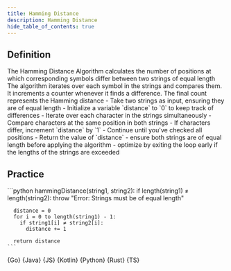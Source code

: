 ```yaml
---
title: Hamming Distance
description: Hamming Distance
hide_table_of_contents: true
---
```





## Definition

<Tabs>
  <TabItem value="definition" label="Definition">
    The Hamming Distance Algorithm calculates the number of positions at which corresponding symbols differ between two strings of equal length
  </TabItem>
  <TabItem value="how" label="Explanation">
    The algorithm iterates over each symbol in the strings and compares them. It increments a counter whenever it finds a difference. The final count represents the Hamming distance
  </TabItem>
  <TabItem value="guidance" label="Guidance">
    - Take two strings as input, ensuring they are of equal length
    - Initialize a variable `distance` to `0` to keep track of differences
    - Iterate over each character in the strings simultaneously
    - Compare characters at the same position in both strings
    - If characters differ, increment `distance` by `1`
    - Continue until you've checked all positions
    - Return the value of `distance`
  </TabItem>
  <TabItem value="tips" label="Tips">
    - ensure both strings are of equal length before applying the algorithm
    - optimize by exiting the loop early if the lengths of the strings are exceeded
  </TabItem>
</Tabs>

## Practice

<Tabs>
  <TabItem value="practice" label="Practice">
    ```python
    hammingDistance(string1, string2):
      if length(string1) ≠ length(string2):
        throw "Error: Strings must be of equal length"

      distance = 0
      for i = 0 to length(string1) - 1:
        if string1[i] ≠ string2[i]:
          distance += 1

      return distance
    ```
  </TabItem>
  <TabItem value="solution" label="Solution">
    <Tabs queryString="code">
      <TabItem
        value="go"
        label=""
        attributes={{ title: "Go Lang", className: "code_lang go m" }}
      >
        <CodeBlock language="go">{Go}</CodeBlock>
      </TabItem>
      <TabItem
        value="java"
        label=""
        attributes={{ title: "Java", className: "code_lang java m" }}
      >
        <CodeBlock language="java">{Java}</CodeBlock>
      </TabItem>
      <TabItem
        value="js"
        label=""
        attributes={{ title: "JavaScript", className: "code_lang js m" }}
      >
        <CodeBlock language="js">{JS}</CodeBlock>
      </TabItem>
      <TabItem
        value="kotlin"
        label=""
        attributes={{ title: "Kotlin", className: "code_lang kotlin m" }}
      >
        <CodeBlock language="kotlin">{Kotlin}</CodeBlock>
      </TabItem>
      <TabItem
        value="python"
        label=""
        attributes={{ title: "Python", className: "code_lang python m" }}
      >
        <CodeBlock language="python">{Python}</CodeBlock>
      </TabItem>
      <TabItem
        value="rust"
        label=""
        attributes={{ title: "Rust", className: "code_lang rust m" }}
      >
        <CodeBlock language="rust">{Rust}</CodeBlock>
      </TabItem>
      <TabItem
        value="ts"
        label=""
        attributes={{ title: "TypeScript", className: "code_lang ts m" }}
      >
        <CodeBlock language="ts">{TS}</CodeBlock>
      </TabItem>
    </Tabs>
  </TabItem>
</Tabs>
